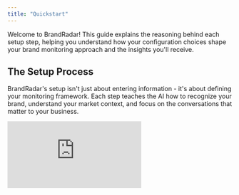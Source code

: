 ```yaml
---
title: "Quickstart"
---
```


Welcome to BrandRadar! This guide explains the reasoning behind each setup step, helping you understand how your configuration choices shape your brand monitoring approach and the insights you'll receive.

## The Setup Process

BrandRadar's setup isn't just about entering information - it's about defining your monitoring framework. Each step teaches the AI how to recognize your brand, understand your market context, and focus on the conversations that matter to your business.

<div style={{position: 'relative', paddingBottom: 'calc(47.5% + 41px)', height: 0, width: '100%'}}>
  <iframe 
    src="https://demo.arcade.software/SfL49MjJKQLkwgEHANvy?embed&embed_mobile=tab&embed_desktop=inline&show_copy_link=true" 
    title="Start a Free Trial and Create a BrandRadar Account" 
    frameBorder="0" 
    loading="lazy" 
    webkitAllowFullScreen 
    mozAllowFullScreen 
    allowFullScreen 
    allow="clipboard-write" 
    style={{position: 'absolute', top: 0, left: 0, width: '100%', height: '100%', colorScheme: 'light'}}
  />
</div>

# Setup Flow

### 1. Organizational Context

Visit [app.brandradar.ai](https://app.brandradar.ai) and start the signup process. You'll be prompted to enter:
- Your full name
- Parent company name  
- Email address

### 2. Initial Brand Creation

Next, you'll create your first brand through a 3-step process that teaches the AI to recognize and understand your brand:

 **Brand information**
- Brand name
- Website
- Brand variations
- geographic locations
- What your brand does
- What you're known for
- Add your main competitors


### 3. Prompt Suggestions

After completing brand creation, you'll see auto-generated topics and prompts based on your brand information. You can:
- **Accept** suggestions that align with your priorities
- **Decline** suggestions that don't match your monitoring goals
- **Modify** suggestions to better reflect your focus

**Why this matters:** These suggestions aren't random - they're generated based on your brand description and competitive landscape. The AI proposes monitoring themes that are likely to surface meaningful insights about your brand's position and performance. Your choices here define what conversations BrandRadar will track and analyze.

### 4. Plan Selection

After reviewing the auto-generated suggestions, you'll select from our plan options:
- **Startup Plan** - $99/month - Foundation for early-stage teams
- **Growth Plan** - $399/month - Enhanced capabilities for fast-growing teams  
- **Scale Plan** - $999/month - Multi-client intelligence for agencies
- **Enterprise Plan** - $3,999/month - Advanced analytics for large organizations

You'll automatically be placed on a **7-day free trial** for the plan of your choice.

### 5. Dashboard Exploration

Once your account is set up, you'll see the overview dashboard showing your brand's performance and trends. Use the date filter (top right) to adjust the analysis period.

The dashboard isn't just a collection of metrics - it's a command center that shows:
- **Brand visibility composition** across different AI models (revealing which platforms drive your presence)
- **Competitive positioning** through discovered brands analysis
- **Conversation drivers** via top prompts and topics
- **Source credibility** through citation analysis

<Note>
**Dashboard Features:** The overview dashboard transforms raw AI data into insights. Each metric answers specific questions about your brand's position and performance.
</Note>

<Card
  title="Begin Your Brand Monitoring"
  icon="play"
  href="https://app.brandradar.ai"
>
  Access the application and start building your brand intelligence framework
</Card>

